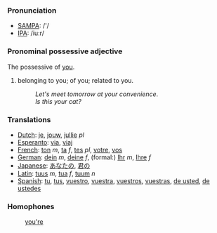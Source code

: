 ===Pronunciation===
*[[w:SAMPA|SAMPA]]: /'/
*[[w:IPA|IPA]]: /iu:r/

===Pronominal possessive adjective===
The possessive of [[you]].

#belonging to you; of you; related to you.
#:''Let's meet tomorrow at your convenience''. 
#:''Is this your cat?'' 

===Translations===
*[[Dutch]]: [[je]], [[jouw]], [[jullie]] ''pl''
*[[Esperanto]]: [[via]], [[viaj]]
*[[French]]: [[ton]] ''m'', [[ta]] ''f'', [[tes]] ''pl'', [[votre]], [[vos]]
*[[German]]: [[dein]] ''m'', [[deine]] ''f'', (formal:) [[Ihr]] ''m'', [[Ihre]] ''f''
*[[Japanese]]: [[あなたの]], [[君の]]
*[[Latin]]: [[tuus]] ''m'', [[tua]] ''f'', [[tuum]] ''n''
*[[Spanish]]: [[tu]], [[tus]], [[vuestro]], [[vuestra]], [[vuestros]], [[vuestras]], [[de usted]], [[de ustedes]]

===Homophones===

:[[you're]]